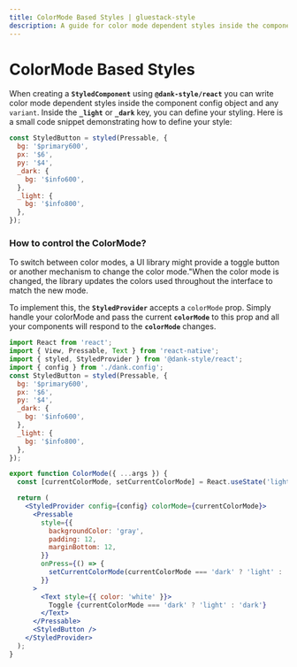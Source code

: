 ```yaml
---
title: ColorMode Based Styles | gluestack-style
description: A guide for color mode dependent styles inside the component config. Inside the **`_light`** or **`_dark`** key, you can define your styling.
---
```



<Meta title="api/ColorMode Based Styles" />


# ColorMode Based Styles

When creating a **`StyledComponent`** using **`@dank-style/react`** you can write color mode dependent styles inside the component config object and any `variant`. Inside the **`_light`** or **`_dark`** key, you can define your styling. Here is a small code snippet demonstrating how to define your style:

```jsx
const StyledButton = styled(Pressable, {
  bg: '$primary600',
  px: '$6',
  py: '$4',
  _dark: {
    bg: '$info600',
  },
  _light: {
    bg: '$info800',
  },
});
```

### How to control the ColorMode?

To switch between color modes, a UI library might provide a toggle button or another mechanism to change the color mode."When the color mode is changed, the library updates the colors used throughout the interface to match the new mode.

To implement this, the **`StyledProvider`** accepts a `colorMode` prop. Simply handle your colorMode and pass the current **`colorMode`** to this prop and all your components will respond to the **`colorMode`** changes.

```jsx
import React from 'react';
import { View, Pressable, Text } from 'react-native';
import { styled, StyledProvider } from '@dank-style/react';
import { config } from './dank.config';
const StyledButton = styled(Pressable, {
  bg: '$primary600',
  px: '$6',
  py: '$4',
  _dark: {
    bg: '$info600',
  },
  _light: {
    bg: '$info800',
  },
});

export function ColorMode({ ...args }) {
  const [currentColorMode, setCurrentColorMode] = React.useState('light');

  return (
    <StyledProvider config={config} colorMode={currentColorMode}>
      <Pressable
        style={{
          backgroundColor: 'gray',
          padding: 12,
          marginBottom: 12,
        }}
        onPress={() => {
          setCurrentColorMode(currentColorMode === 'dark' ? 'light' : 'dark');
        }}
      >
        <Text style={{ color: 'white' }}>
          Toggle {currentColorMode === 'dark' ? 'light' : 'dark'}
        </Text>
      </Pressable>
      <StyledButton />
    </StyledProvider>
  );
}
```
